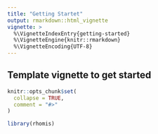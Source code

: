 ---
title: "Getting Startet"
output: rmarkdown::html_vignette
vignette: >
  %\VignetteIndexEntry{getting-started}
  %\VignetteEngine{knitr::rmarkdown}
  %\VignetteEncoding{UTF-8}
---
## Template vignette to get started

```{r, include = FALSE}
knitr::opts_chunk$set(
  collapse = TRUE,
  comment = "#>"
)
```

```{r setup}
library(rhomis)
```
